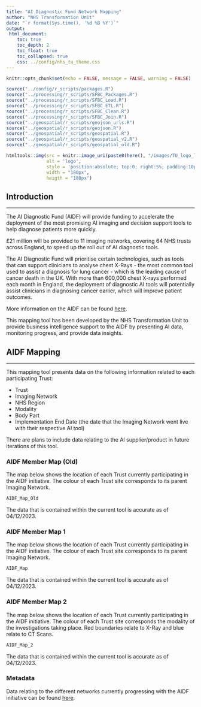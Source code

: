 ```yaml
---
title: "AI Diagnostic Fund Network Mapping"
author: "NHS Transformation Unit"
date: "`r format(Sys.time(), '%d %B %Y')`"
output:
 html_document:
    toc: true
    toc_depth: 2
    toc_float: true
    toc_collapsed: true
    css: ../config/nhs_tu_theme.css
---
```



```r
knitr::opts_chunk$set(echo = FALSE, message = FALSE, warning = FALSE)

source("../config/r_scripts/packages.R")
source("../processing/r_scripts/SFBC_Packages.R")
source("../processing/r_scripts/SFBC_Load.R")
source("../processing/r_scripts/SFBC_ETL.R")
source("../processing/r_scripts/SFBC_Clean.R")
source("../processing/r_scripts/SFBC_Join.R")
source("../geospatial/r_scripts/geojson_urls.R")
source("../geospatial/r_scripts/geojson.R")
source("../geospatial/r_scripts/geospatial.R")
source("../geospatial/r_scripts/geospatial_v2.R")
source("../geospatial/r_scripts/geospatial_old.R")

```

```r

htmltools::img(src = knitr::image_uri(paste0(here(), "/images/TU_logo_large.png")), 
               alt = 'logo', 
               style = 'position:absolute; top:0; right:5%; padding:10px;',
               width = "180px",
               heigth = "180px")

```

## Introduction
***

The AI Diagnostic Fund (AIDF) will provide funding to accelerate the deployment of the most promising AI imaging and decision support tools to help diagnose patients more quickly.

£21 million will be provided to 11 imaging networks, covering 64 NHS trusts across England, to speed up the roll out of AI diagnostic tools.

The AI Diagnostic Fund will prioritise certain technologies, such as tools that can support clinicians to analyse chest X-Rays - the most common tool used to assist a diagnosis for lung cancer - which is the leading cause of cancer death in the UK. With more than 600,000 chest X-rays performed each month in England, the deployment of diagnostic AI tools will potentially assist clinicians in diagnosing cancer earlier, which will improve patient outcomes.

More information on the AIDF can be found [here](https://transform.england.nhs.uk/ai-lab/ai-lab-programmes/ai-in-imaging/ai-diagnostic-fund/).

This mapping tool has been developed by the NHS Transformation Unit to provide business intelligence support to the AIDF by presenting AI data, monitoring progress, and provide data insights.


## AIDF Mapping {.tabset .tabset-fade}
***

This mapping tool presents data on the following information related to each participating Trust:

* Trust
* Imaging Network
* NHS Region
* Modality
* Body Part
* Implementation End Date (the date that the Imaging Network went live with their respective AI tool)

There are plans to include data relating to the AI supplier/product in future iterations of this tool.


### AIDF Member Map (Old)
The map below shows the location of each Trust currently participating in the AIDF initiative. The colour of each Trust site corresponds to its parent Imaging Network.

```r
AIDF_Map_Old
```

The data that is contained within the current tool is accurate as of 04/12/2023.

### AIDF Member Map 1
The map below shows the location of each Trust currently participating in the AIDF initiative. The colour of each Trust site corresponds to its parent Imaging Network.

```r
AIDF_Map
```

The data that is contained within the current tool is accurate as of 04/12/2023.

### AIDF Member Map 2
The map below shows the location of each Trust currently participating in the AIDF initiative. The colour of each Trust site corresponds the modality of the investigations taking place. Red boundaries relate to X-Ray and blue relate to CT Scans.

```r
AIDF_Map_2
```

The data that is contained within the current tool is accurate as of 04/12/2023.

### Metadata
Data relating to the different networks currently progressing with the AIDF initiative can be found [here](https://future.nhs.uk/NationalDiagnosticsProgramme/view?objectId=45347088).

